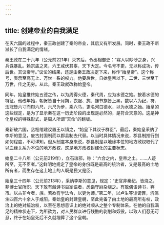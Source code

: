 ```yaml
---
---
---
```

title: 创建帝业的自我满足
---



在灭六国的过程中，秦王政创建了秦的帝业，其后又有所发展。同时，秦王政不断滋长了自我满足的情绪。

秦王政在二十六年（公元前221年）灭齐后，令丞相御史：“寡人以眇眇之身，兴兵诛暴乱。赖宗庙之灵，六王咸伏其辜，天下大定。今名号不更，无以称成功，传后世。其议帝号。”议论的结果，还是由秦王政决定下来，称作“始皇帝”。这个称号，表示至高无上、万世一系的权力。他要后世，自始皇帝以下，二世、三世至千万世，传之无穷。从此，秦王政就改称始皇帝。

同年，始皇推终始五德之传，以为周得火德，秦代周，应为水德之始。按着水德的特征，他改年始，朝贺皆自十月朔，衣服、旄、旌节旗皆上黑，数以六为纪，符、法冠皆六寸而舆六尺，六尺为步，乘六马，更名河曰德水，以为水德之始。始皇的这些规定，是为了显示秦在这一历史阶段的出现是必然的，是符合天意的。这是神化皇权的特殊形式，是周人所谓“天命”的翻版。

秦新破六国，丞相绾建议置王以镇之，“始皇下其议于群臣”，最后，秦始皇采纳了李斯的意见，废古封国制而以郡县制去代替。以当时具体情况来说，郡县制推行到如何程度，不可详知。但从制度本身来说，郡县制是以地缘本位的地方政权取代了以血缘关系为本位的地方政权，这是地方政权封建化的主要标志。

始皇二十八年（公元前219年），立石琅邪，称：“六合之内，皇帝之土。……人迹所至，无不臣者。”这鲜明地规定了皇帝的身份既是最高的统治者，又是最高的土地所有者，而生存在这土地上的人既是民又是臣。

始皇三十四年（公元前213年），采纳李斯的意见，规定：“史官非秦纪，皆烧之，非博士官所职，天下敢有藏诗书百家语者，悉诣守尉杂烧之。有敢偶语诗书，弃市。以古非今者，族。若欲有学法令，以吏为师。”第二年，以卢生等诽谤罪，坑儒生四百六十余人于咸阳。秦始皇的封建皇朝，至此完备了由土地的最高所有权，政治上的绝对统治权，以至在思想意识上的绝对顺从之整个专制体系。在他的自我满足的精神状态下，为所欲为，对人民群众进行残酷的剥削和奴役，以致人们忍无可忍，终于在始皇死后不久就埋葬了这个皇朝。